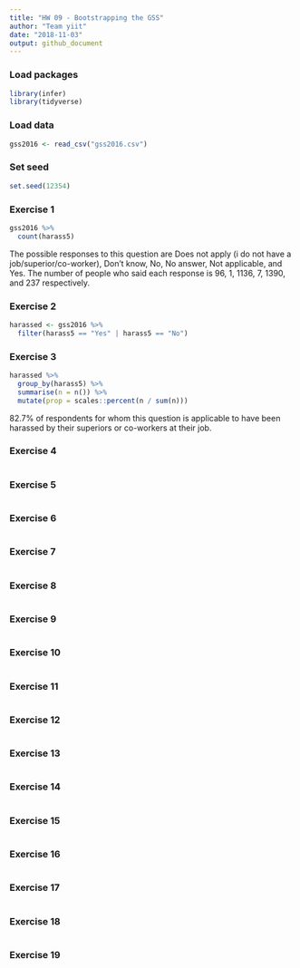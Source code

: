 ```yaml
---
title: "HW 09 - Bootstrapping the GSS"
author: "Team yiit"
date: "2018-11-03"
output: github_document
---
```


### Load packages

```r
library(infer)
library(tidyverse)
```

### Load data

```r

gss2016 <- read_csv("gss2016.csv")

```

### Set seed

```r
set.seed(12354)
```

### Exercise 1

```r
gss2016 %>%
  count(harass5)
```

The possible responses to this question are Does not apply (i do not have a job/superior/co-worker), Don't know, No, No answer, Not applicable, and Yes. The number of people who said each response is 96, 1, 1136, 7, 1390, and 237 respectively.

### Exercise 2

```r
harassed <- gss2016 %>%
  filter(harass5 == "Yes" | harass5 == "No")
```

### Exercise 3

```r
harassed %>%
  group_by(harass5) %>%
  summarise(n = n()) %>%
  mutate(prop = scales::percent(n / sum(n)))
```

82.7% of respondents for whom this question is applicable to have been harassed by their superiors or co-workers at their job.

### Exercise 4

```r

```

### Exercise 5

```r

```



### Exercise 6

```r

```

### Exercise 7

```r

```



### Exercise 8

```r

```

### Exercise 9

```r

```



### Exercise 10

```r

```

### Exercise 11

```r

```



### Exercise 12

```r

```

### Exercise 13

```r

```



### Exercise 14

```r

```

### Exercise 15

```r

```



### Exercise 16

```r

```

### Exercise 17

```r

```



### Exercise 18

```r

```

### Exercise 19

```r

```


